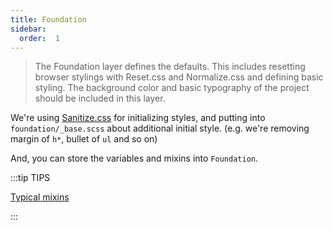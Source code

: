 ```yaml
---
title: Foundation
sidebar:
  order:  1
---
```


> The Foundation layer defines the defaults. This includes resetting browser stylings with Reset.css and Normalize.css and defining basic styling. The background color and basic typography of the project should be included in this layer.

We're using [Sanitize.css](https://csstools.github.io/sanitize.css/) for initializing styles, and putting into `foundation/_base.scss` about additional initial style. (e.g. we're removing margin of `h*`, bullet of `ul` and so on)

And, you can store the variables and mixins into `Foundation`.

:::tip TIPS

[Typical mixins](/docs/html/methodologies/foundation/mixin)

:::
